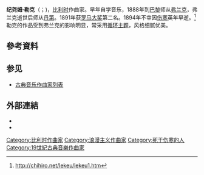 {{Infobox classical
| 中文名       = 勒克
| 画像         = File:Guillaume Lekeu ca. 1886.jpg
| 附注         =      
| 原文名       = Guillaume Lekeu
| 国别         = 比利时   
| 出生日期     = {{birth date|1870|1|20}}
| 出生地       = 韦尔维耶
| 逝世日期     = {{death date and age|1894|1|21|1870|1|20}}
| 逝世地       = 昂热
| 所属时期     = 浪漫主义
| 所属乐派     =  
| 擅长作品类型 = 室内乐
| 代表作       = 小提琴奏鸣曲，大提琴奏鸣曲，钢琴四重奏
| 师从         = [[弗兰克|弗兰克]]，[[丹第|丹第]]
| 学生         = 
| 官方网站     = 
}}

'''纪尧姆·勒克'''（{{lang-fr|Guillaume Lekeu}}；{{bd|1870年|1月20日|1894年|1月21日|}})，[[比利时|比利时]]作曲家。早年自学音乐，1888年到[[巴黎|巴黎]]师从[[弗兰克|弗兰克]]，弗兰克逝世后师从[[丹第|丹第]]。1891年获[[罗马大奖|罗马大奖]]第二名。1894年不幸因[[伤寒|伤寒]]英年早逝。<ref>http://chihiro.net/lekeu/lekeu1.htm</ref>勒克的作品受到弗兰克的影响明显，常采用[[套曲曲式|循环主题]]，风格细腻优美。

== 參考資料 ==
<references/>

== 参见 ==
{{Portal box|古典音樂}}
* [[古典音乐作曲家列表|古典音乐作曲家列表]]

== 外部連結 ==
* {{Internet Archive author |sname=Guillaume Lekeu}}
* {{IMSLP|id=Lekeu, Guillaume}}

{{Authority control}}

{{DEFAULTSORT:Lekeu, Guillaume}}
[[Category:比利时作曲家|Category:比利时作曲家]]
[[Category:浪漫主义作曲家|Category:浪漫主义作曲家]]
[[Category:死于伤寒的人|Category:死于伤寒的人]]
[[Category:19世紀古典音樂作曲家|Category:19世紀古典音樂作曲家]]